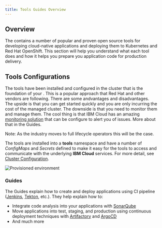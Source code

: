 ```yaml
---
title: Tools Guides Overview
---
```



## Overview

The <Globals name="env" /> contains a number of popular and proven open source tools for developing cloud-native applications and deploying them to Kubernetes and Red Hat OpenShift. This section will help you understand what each tool does and how it helps you prepare you application code for production delivery.

## Tools Configurations

The tools have been installed and configured in the cluster that is the foundation of your <Globals name="env" />. This is a popular approach that Red Hat and other vendors are following. There are some andvantages and disadvantages. The upside is that you can get started quickly and you are only incurring the cost of the managed cluster. The downside is that you need to monitor them and manage them. The cool thing is that IBM Cloud has an amazing [monitoring solution](/tools/sysdig) that can be configure to alert you of issues. More about that in the Guides.

Note: As the industry moves to full lifecycle operators this will be the case.

The tools are installed into a **tools** namespace and have a number of _ConfigMaps_ and _Secrets_ defined to make it easy for the tools to access and communicate with the underlying **IBM Cloud** services. For more detail, see [Cluster Configuration](/admin/cluster-configuration).

![Provisioned environment](/images/catalyst-provisioned-environment.png)

### Guides

The Guides explain how to create and deploy applications using CI pipeline ([Jenkins](/tools/continuous-integration), [Tekton](/tools/continuous-integration-tekton), etc.). They help explain how to:
- Integrate code analysis into your applications with [SonarQube](/tools/code-analysis)
- Move applications into test, staging, and production using continuous deployment techniques with [Artifactory](/tools/artifact-management) and [ArgoCD](/tools/continuous-delivery)
- And much more
